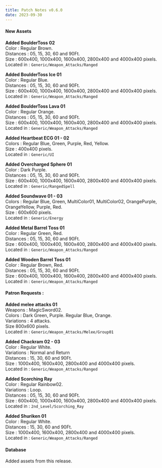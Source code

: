 ```yaml
---
title: Patch Notes v0.6.0
date: 2023-09-30
---
```


#### New Assets

**Added BoulderToss 02**  
Color : Regular Brown.  
Distances : 05, 15, 30, 60 and 90Ft.  
Size : 600x400, 1000x400, 1600x400, 2800x400 and 4000x400 pixels.  
Located in : ``Generic/Weapon_Attacks/Ranged``

**Added BoulderToss Ice 01**  
Color : Regular Blue.  
Distances : 05, 15, 30, 60 and 90Ft.  
Size : 600x400, 1000x400, 1600x400, 2800x400 and 4000x400 pixels.  
Located in : ``Generic/Weapon_Attacks/Ranged``

**Added BoulderToss Lava 01**  
Color : Regular Orange.  
Distances : 05, 15, 30, 60 and 90Ft.  
Size : 600x400, 1000x400, 1600x400, 2800x400 and 4000x400 pixels.  
Located in : ``Generic/Weapon_Attacks/Ranged``

**Added Heartbeat ECG 01 - 02**  
Colors : Regular Blue, Green, Purple, Red, Yellow.  
Size : 400x400 pixels.  
Located in : ``Generic/UI``

**Added Overcharged Sphere 01**  
Color : Dark Purple.  
Distances : 05, 15, 30, 60 and 90Ft.  
Size : 600x400, 1000x400, 1600x400, 2800x400 and 4000x400 pixels.  
Located in : ``Generic/RangedSpell``

**Added Soundwave 01 - 03**  
Colors : Regular Blue, Green, MultiColor01, MultiColor02, OrangePurple, OrangeYellow, Purple, Red.  
Size : 600x600 pixels.  
Located in : ``Generic/Energy``

**Added Metal Barrel Toss 01**  
Color : Regular Green, Red.  
Distances : 05, 15, 30, 60 and 90Ft.  
Size : 600x400, 1000x400, 1600x400, 2800x400 and 4000x400 pixels.  
Located in : ``Generic/Weapon_Attacks/Ranged``

**Added Wooden Barrel Toss 01**  
Color : Regular Brown, Red.  
Distances : 05, 15, 30, 60 and 90Ft.  
Size : 600x400, 1000x400, 1600x400, 2800x400 and 4000x400 pixels.  
Located in : ``Generic/Weapon_Attacks/Ranged``

#### Patron Requests :

**Added melee attacks 01**  
Weapons : MagicSword02.  
Colors : Dark Green, Purple. Regular Blue, Orange.  
Variations : 4 attacks.  
Size 800x600 pixels.  
Located in : ``Generic/Weapon_Attacks/Melee/Group01``

**Added Chackram 02 - 03**  
Color : Regular White.  
Variations : Normal and Return  
Distances : 15, 30, 60 and 90Ft.  
Size : 1000x400, 1600x400, 2800x400 and 4000x400 pixels.  
Located in : ``Generic/Weapon_Attacks/Ranged``

**Added Scorching Ray**  
Color : Regular Rainbow02.  
Variations : Loop.  
Distances : 05, 15, 30, 60 and 90Ft.  
Size : 600x400, 1000x400, 1600x400, 2800x400 and 4000x400 pixels.  
Located in : ``2nd_Level/Scorching_Ray``

**Added Shuriken 01**  
Color : Regular White.  
Distances : 15, 30, 60 and 90Ft.  
Size : 1000x400, 1600x400, 2800x400 and 4000x400 pixels.  
Located in : ``Generic/Weapon_Attacks/Ranged``

#### Database

Added assets from this release.



